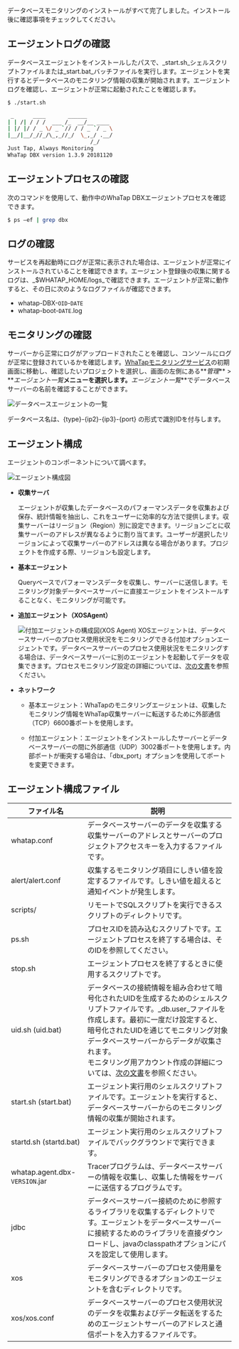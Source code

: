 データベースモニタリングのインストールがすべて完了しました。インストール後に確認事項をチェックしてください。

## エージェントログの確認

データベースエージェントをインストールしたパスで、_start.sh_シェルスクリプトファイルまたは_start.bat_バッチファイルを実行します。エージェントを実行するとデータベースのモニタリング情報の収集が開始されます。エージェントログを確認し、エージェントが正常に起動されたことを確認します。

```bash title='start.sh'
$ ./start.sh

 _      ____       ______
| | /| / / /  ___ /_  __/__ ____
| |/ |/ / _ \/ _ `// / / _ `/ _ \
|__/|__/_//_/\_,_//_/  \_,_/ .__/
                          /_/
Just Tap, Always Monitoring
WhaTap DBX version 1.3.9 20181120
```

## エージェントプロセスの確認

次のコマンドを使用して、動作中のWhaTap DBXエージェントプロセスを確認できます。

```bash title='SH'
$ ps –ef | grep dbx
```

## ログの確認

サービスを再起動時にログが正常に表示された場合は、エージェントが正常にインストールされていることを確認できます。エージェント登録後の収集に関するログは、_$WHATAP_HOME/logs_で確認できます。エージェントが正常に動作すると、その日に次のようなログファイルが確認できます。

-   whatap-DBX-`OID`-`DATE`
-   whatap-boot-`DATE`.log

## モニタリングの確認

サーバーから正常にログがアップロードされたことを確認し、コンソールにログが正常に登録されているかを確認します。[WhaTapモニタリングサービス](https://service.whatap.io)の初期画面に移動し、確認したいプロジェクトを選択し、画面の左側にある**_管理_** > **_エージェント一覧_**メニューを選択します。**_エージェント一覧_**でデータベースサーバーの名前を確認することができます。

![データベースエージェントの一覧](https://img.whatap.io/media/agent_oracle/install/agent_list.png)

データベース名は、{type}-{ip2}-{ip3}-{port} の形式で識別IDを付与します。

## エージェント構成

エージェントのコンポーネントについて調べます。

![エージェント構成図](https://img.whatap.io/media/agent_oracle/install/agent_architecture.png)

-   **収集サーバ**

    エージェントが収集したデータベースのパフォーマンスデータを収集および保存、統計情報を抽出し、これをユーザーに効率的な方法で提供します。収集サーバーはリージョン（Region）別に設定できます。リージョンごとに収集サーバーのアドレスが異なるように割り当てます。ユーザーが選択したリージョンによって収集サーバーのアドレスは異なる場合があります。プロジェクトを作成する際、リージョンも設定します。

-   **基本エージェント**

    Queryベースでパフォーマンスデータを収集し、サーバーに送信します。モニタリング対象データベースサーバーに直接エージェントをインストールすることなく、モニタリングが可能です。

-   **追加エージェント（XOSAgent）**

    ![付加エージェントの構成図(XOS Agent)](https://img.whatap.io/media/agent_oracle/install/agent_xos_architecture.png)
    XOSエージェントは、データベースサーバーのプロセス使用状況をモニタリングできる付加オプションエージェントです。データベースサーバーのプロセス使用状況をモニタリングする場合は、データベースサーバーに別のエージェントを起動してデータを収集できます。プロセスモニタリング設定の詳細については、[次の文書](agent-manage)を参照ください。

-   **ネットワーク**

    -   基本エージェント：WhaTapのモニタリングエージェントは、収集したモニタリング情報をWhaTap収集サーバーに転送するために外部通信（TCP）6600番ポートを使用します。

    -   付加エージェント：エージェントをインストールしたサーバーとデータベースサーバーの間に外部通信（UDP）3002番ポートを使用します。内部ポートが衝突する場合は、「dbx_port」オプションを使用してポートを変更できます。

## エージェント構成ファイル

| ファイル名                          | 説明                                                                                                                                                                                           |
| ------------------------------ | -------------------------------------------------------------------------------------------------------------------------------------------------------------------------------------------- |
| whatap.conf                    | データベースサーバーのデータを収集する収集サーバーのアドレスとサーバーのプロジェクトアクセスキーを入力するファイルです。                                                                                                                                 |
| alert/alert.conf               | 収集するモニタリング項目にしきい値を設定するファイルです。しきい値を超えると通知イベントが発生します。                                                                                                                                          |
| scripts/                       | リモートでSQLスクリプトを実行できるスクリプトのディレクトリです。                                                                                                                                                           |
| ps.sh                          | プロセスIDを読み込むスクリプトです。エージェントプロセスを終了する場合は、そのIDを参照してください。                                                                                                                                         |
| stop.sh                        | エージェントプロセスを終了するときに使用するスクリプトです。                                                                                                                                                               |
| uid.sh (uid.bat)               | データベースの接続情報を組み合わせて暗号化されたUIDを生成するためのシェルスクリプトファイルです。_db.user_ファイルを作成します。最初に一度だけ設定すると、暗号化されたUIDを通じてモニタリング対象データベースサーバーからデータが収集されます。<br/>モニタリング用アカウント作成の詳細については、[次の文書](install-agent#uid)を参照ください。 |
| start.sh (start.bat)           | エージェント実行用のシェルスクリプトファイルです。エージェントを実行すると、データベースサーバーからのモニタリング情報の収集が開始されます。                                                                                                                       |
| startd.sh (startd.bat)         | エージェント実行用のシェルスクリプトファイルでバックグラウンドで実行できます。                                                                                                                                                      |
| whatap.agent.dbx-`VERSION`.jar | Tracerプログラムは、データベースサーバーの情報を収集し、収集した情報をサーバーに送信するプログラムです。                                                                                                                                      |
| jdbc                           | データベースサーバー接続のために参照するライブラリを収集するディレクトリです。エージェントをデータベースサーバーに接続するためのライブラリを直接ダウンロードし、javaのclasspathオプションにパスを設定して使用します。                                                                            |
| xos                            | データベースサーバーのプロセス使用量をモニタリングできるオプションのエージェントを含むディレクトリです。                                                                                                                                         |
| xos/xos.conf                   | データベースサーバーのプロセス使用状況のデータを収集およびデータ転送をするためのエージェントサーバーのアドレスと通信ポートを入力するファイルです。                                                                                                                    |
